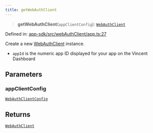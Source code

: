 ```yaml
---
title: getWebAuthClient
---
```


> **getWebAuthClient**(`appClientConfig`): [`WebAuthClient`](/api-reference/app-sdk/webAuthClient/interfaces/WebAuthClient)

Defined in: [app-sdk/src/webAuthClient/app.ts:27](https://github.com/LIT-Protocol/Vincent/blob/24971b3553e0b3a0f81730455f8a1892791091ad/packages/libs/app-sdk/src/webAuthClient/app.ts#L27)

Create a new [WebAuthClient](/api-reference/app-sdk/webAuthClient/interfaces/WebAuthClient) instance.

- `appId` is the numeric app ID displayed for your app on the Vincent Dashboard

## Parameters

### appClientConfig

[`WebAuthClientConfig`](/api-reference/app-sdk/webAuthClient/interfaces/WebAuthClientConfig)

## Returns

[`WebAuthClient`](/api-reference/app-sdk/webAuthClient/interfaces/WebAuthClient)
